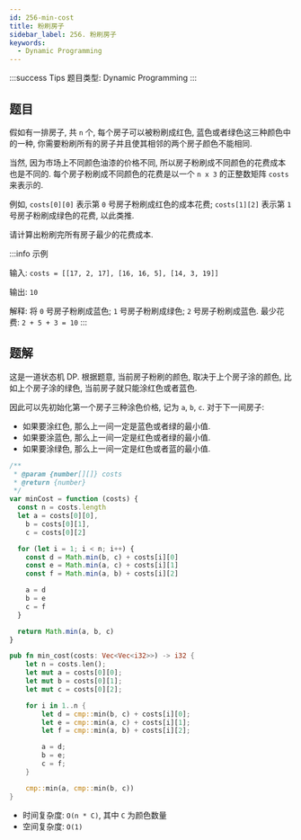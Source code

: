 ```yaml
---
id: 256-min-cost
title: 粉刷房子
sidebar_label: 256. 粉刷房子
keywords:
  - Dynamic Programming
---
```


:::success Tips
题目类型: Dynamic Programming
:::

## 题目

假如有一排房子, 共 `n` 个, 每个房子可以被粉刷成红色, 蓝色或者绿色这三种颜色中的一种, 你需要粉刷所有的房子并且使其相邻的两个房子颜色不能相同.

当然, 因为市场上不同颜色油漆的价格不同, 所以房子粉刷成不同颜色的花费成本也是不同的. 每个房子粉刷成不同颜色的花费是以一个 `n x 3` 的正整数矩阵 `costs` 来表示的.

例如, `costs[0][0]` 表示第 `0` 号房子粉刷成红色的成本花费; `costs[1][2]` 表示第 `1` 号房子粉刷成绿色的花费, 以此类推.

请计算出粉刷完所有房子最少的花费成本.

:::info 示例

输入: `costs = [[17, 2, 17], [16, 16, 5], [14, 3, 19]]`

输出: `10`

解释: 将 `0` 号房子粉刷成蓝色; `1` 号房子粉刷成绿色; `2` 号房子粉刷成蓝色. 最少花费: `2 + 5 + 3 = 10`
:::

## 题解

这是一道状态机 DP. 根据题意, 当前房子粉刷的颜色, 取决于上个房子涂的颜色, 比如上个房子涂的绿色, 当前房子就只能涂红色或者蓝色.

因此可以先初始化第一个房子三种涂色价格, 记为 `a`, `b`, `c`. 对于下一间房子:

- 如果要涂红色, 那么上一间一定是蓝色或者绿的最小值.
- 如果要涂蓝色, 那么上一间一定是红色或者绿的最小值.
- 如果要涂绿色, 那么上一间一定是红色或者蓝的最小值.


<Tabs>
  <TabItem value="JavaScript" label="JavaScript" default>

```ts
/**
 * @param {number[][]} costs
 * @return {number}
 */
var minCost = function (costs) {
  const n = costs.length
  let a = costs[0][0],
    b = costs[0][1],
    c = costs[0][2]

  for (let i = 1; i < n; i++) {
    const d = Math.min(b, c) + costs[i][0]
    const e = Math.min(a, c) + costs[i][1]
    const f = Math.min(a, b) + costs[i][2]

    a = d
    b = e
    c = f
  }

  return Math.min(a, b, c)
}
```

</TabItem>
<TabItem value="Rust" label="Rust">

```rust
pub fn min_cost(costs: Vec<Vec<i32>>) -> i32 {
    let n = costs.len();
    let mut a = costs[0][0];
    let mut b = costs[0][1];
    let mut c = costs[0][2];

    for i in 1..n {
        let d = cmp::min(b, c) + costs[i][0];
        let e = cmp::min(a, c) + costs[i][1];
        let f = cmp::min(a, b) + costs[i][2];

        a = d;
        b = e;
        c = f;
    }

    cmp::min(a, cmp::min(b, c))
}

```

</TabItem>
</Tabs>

- 时间复杂度: `O(n * C)`, 其中 `C` 为颜色数量
- 空间复杂度: `O(1)`
